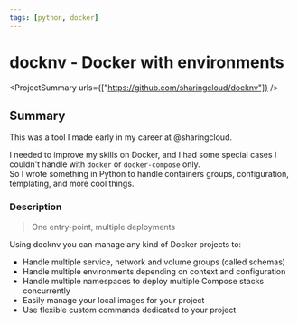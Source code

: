 ```yaml
---
tags: [python, docker]
---
```

<Back name="Projects" link="../../" />

# docknv - Docker with environments

<ProjectSummary
    urls={["https://github.com/sharingcloud/docknv"]}
/>

## Summary

This was a tool I made early in my career at <ELink href="https://github.com/sharingcloud">@sharingcloud</ELink>.  

I needed to improve my skills on Docker, and I had some special cases I couldn't handle with `docker` or `docker-compose` only.  
So I wrote something in Python to handle containers groups, configuration, templating, and more cool things.

### Description

> One entry-point, multiple deployments

Using docknv you can manage any kind of Docker projects to:

- Handle multiple service, network and volume groups (called schemas)
- Handle multiple environments depending on context and configuration
- Handle multiple namespaces to deploy multiple Compose stacks concurrently
- Easily manage your local images for your project
- Use flexible custom commands dedicated to your project
